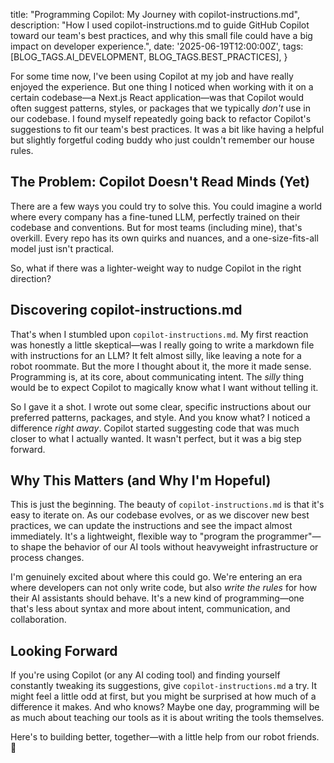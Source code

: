 
  title: "Programming Copilot: My Journey with copilot-instructions.md",
  description: "How I used copilot-instructions.md to guide GitHub Copilot toward our team's best practices, and why this small file could have a big impact on developer experience.",
  date: '2025-06-19T12:00:00Z',
  tags: [BLOG_TAGS.AI_DEVELOPMENT, BLOG_TAGS.BEST_PRACTICES],
}

For some time now, I've been using Copilot at my job and have really enjoyed the experience. But one thing I noticed when working with it on a certain codebase—a Next.js React application—was that Copilot would often suggest patterns, styles, or packages that we typically *don't* use in our codebase. I found myself repeatedly going back to refactor Copilot's suggestions to fit our team's best practices. It was a bit like having a helpful but slightly forgetful coding buddy who just couldn't remember our house rules.

## The Problem: Copilot Doesn't Read Minds (Yet)

There are a few ways you could try to solve this. You could imagine a world where every company has a fine-tuned LLM, perfectly trained on their codebase and conventions. But for most teams (including mine), that's overkill. Every repo has its own quirks and nuances, and a one-size-fits-all model just isn't practical.

So, what if there was a lighter-weight way to nudge Copilot in the right direction?

## Discovering copilot-instructions.md

That's when I stumbled upon `copilot-instructions.md`. My first reaction was honestly a little skeptical—was I really going to write a markdown file with instructions for an LLM? It felt almost silly, like leaving a note for a robot roommate. But the more I thought about it, the more it made sense. Programming is, at its core, about communicating intent. The *silly* thing would be to expect Copilot to magically know what I want without telling it.

So I gave it a shot. I wrote out some clear, specific instructions about our preferred patterns, packages, and style. And you know what? I noticed a difference *right away*. Copilot started suggesting code that was much closer to what I actually wanted. It wasn't perfect, but it was a big step forward.

## Why This Matters (and Why I'm Hopeful)

This is just the beginning. The beauty of `copilot-instructions.md` is that it's easy to iterate on. As our codebase evolves, or as we discover new best practices, we can update the instructions and see the impact almost immediately. It's a lightweight, flexible way to "program the programmer"—to shape the behavior of our AI tools without heavyweight infrastructure or process changes.

I'm genuinely excited about where this could go. We're entering an era where developers can not only write code, but also *write the rules* for how their AI assistants should behave. It's a new kind of programming—one that's less about syntax and more about intent, communication, and collaboration.

## Looking Forward

If you're using Copilot (or any AI coding tool) and finding yourself constantly tweaking its suggestions, give `copilot-instructions.md` a try. It might feel a little odd at first, but you might be surprised at how much of a difference it makes. And who knows? Maybe one day, programming will be as much about teaching our tools as it is about writing the tools themselves.

Here's to building better, together—with a little help from our robot friends. 🚀 